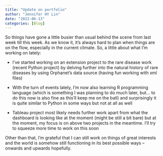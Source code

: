 ```yaml
---
title: "Update on portfolio"
author: "Jennifer HY Lin"
date: "2022-06-13"
categories: [Blog]
---
```


So things have gone a little busier than usual behind the scene from last week till this week. As we know it, it's always hard to plan when things are on the flow, especially in the current climate. So, a little about what I'm working on lately:

-   I've started working on an extension project to the rare disease work (recent Python project) by delving further into the natural history of rare diseases by using Orphanet's data source (having fun working with xml files)

-   With the turn of events lately, I'm now also learning R programming language (which is something I was planning to do much later, but... to do this now is also fine as this'll keep me on the ball) and surprisingly it is quite similar to Python in some ways but not at all as well

-   Tableau project most likely needs further work apart from what the dashboard is looking like at the moment (might be still a bit bare) but at the moment, my focus is on above two projects in the meantime. I'll try to squeeze more time to work on this soon

Other than that, I'm grateful that I can still work on things of great interests and the world is somehow still functioning in its best possible ways -- onwards and upwards hopefully.
